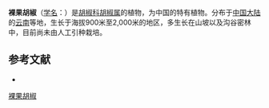 {{Speciesbox
| name = 裸果胡椒
| status = 
| status_system = 
| image =
| genus = Piper
| species = nudibaccatum
| authority = Tseng
}}

'''裸果胡椒'''（[[学名|学名]]：{{lang|la|''Piper nudibaccatum''}}）是[[胡椒科|胡椒科]][[胡椒属|胡椒属]]的植物，为中国的特有植物。分布于[[中国大陆|中国大陆]]的[[云南|云南]]等地，生长于海拔900米至2,000米的地区，多生长在山坡以及沟谷密林中，目前尚未由人工引种栽培。

== 参考文献 ==
<div class="references-small">
* {{cite web| url =http://www.bioinfo.cn/db05/KmzwSpecies.php?action=view&id=16965| title =裸果胡椒| work =《中国高等植物数据库全库》| publisher =中国科学院微生物研究所| author =昆明植物研究所| accessdate =2009-02-25| deadurl =yes| archiveurl =https://web.archive.org/web/20160305012311/http://www.bioinfo.cn/db05/KmzwSpecies.php?action=view&id=16965| archivedate =2016-03-05| df =}}
</div>
{{Taxonbar|from=Q15228210}}

[[Category:胡椒属|裸果胡椒]]


{{植物小作品}}